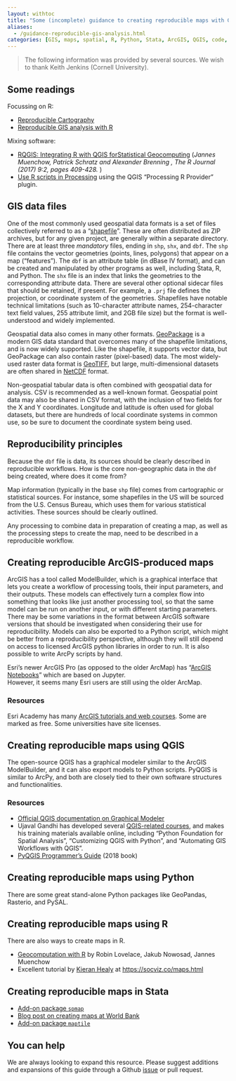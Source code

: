 ```yaml
---
layout: withtoc
title: "Some (incomplete) guidance to creating reproducible maps with GIS software"
aliases:
  - /guidance-reproducible-gis-analysis.html
categories: [GIS, maps, spatial, R, Python, Stata, ArcGIS, QGIS, code, software]
---
```


> The following information was provided by several sources. We wish to thank Keith Jenkins (Cornell University).

## Some readings

Focussing on R:

- [Reproducible Cartography](https://riatelab.github.io/ReproducibleCartography/paper/paper.html) 
- [Reproducible GIS analysis with R](https://staff.washington.edu/phurvitz/r_gis/)

Mixing software:

- [RQGIS: Integrating R with QGIS forStatistical Geocomputing](https://journal.r-project.org/archive/2017/RJ-2017-067/RJ-2017-067.pdf) (*Jannes Muenchow, Patrick Schratz and Alexander Brenning , The R Journal (2017) 9:2, pages 409-428.* )
- [Use R scripts in Processing](https://docs.qgis.org/3.16/en/docs/training_manual/processing/r_intro.html) using the QGIS "Processing R Provider" plugin.

## GIS data files

One of the most commonly used geospatial data formats is a set of files collectively referred to as a "[shapefile](https://en.wikipedia.org/wiki/Shapefile)".  These are often distributed as ZIP archives, but for any given project, are generally within a separate directory. There are at least three *mandatory* files, ending in `shp`, `shx`, and `dbf`.  The `shp` file contains the vector geometries (points, lines, polygons) that appear on a map ("features").  The `dbf` is an attribute table (in dBase IV format), and can be created and manipulated by other programs as well, including Stata, R, and Python.  The `shx` file is an index that links the geometries to the corresponding attribute data.  There are several other optional sidecar files that should be retained, if present.  For example, a `.prj` file defines the projection, or coordinate system of the geometries.  Shapefiles have notable technical limitations (such as 10-character attribute names, 254-character text field values, 255 attribute limit, and 2GB file size) but the format is well-understood and widely implemented.

Geospatial data also comes in many other formats.  [GeoPackage](https://www.geopackage.org/) is a modern GIS data standard that overcomes many of the shapefile limitations, and is now widely supported.  Like the shapefile, it supports vector data, but GeoPackage can also contain raster (pixel-based) data.  The most widely-used raster data format is [GeoTIFF](https://en.wikipedia.org/wiki/GeoTIFF), but large, multi-dimensional datasets are often shared in [NetCDF](https://en.wikipedia.org/wiki/NetCDF) format.

Non-geospatial tabular data is often combined with geospatial data for analysis.  CSV is recommended as a well-known format.  Geospatial point data may also be shared in CSV format, with the inclusion of two fields for the X and Y coordinates.  Longitude and latitude is often used for global datasets, but there are hundreds of local coordinate systems in common use, so be sure to document the coordinate system being used.

## Reproducibility principles

Because the `dbf` file is data, its sources should be clearly described in reproducible workflows. How is the core non-geographic data in the `dbf` being created, where does it come from? 

Map information (typically in the base `shp` file) comes from cartographic or statistical sources. For instance, some shapefiles in the US will be sourced from the U.S. Census Bureau, which uses them for various statistical activities. These sources should be clearly outlined.

Any processing to combine data in preparation of creating a map, as well as the processing steps to create the map, need to be described in a reproducible workflow.


## Creating reproducible ArcGIS-produced maps

ArcGIS has a tool called ModelBuilder, which is a graphical
interface that lets you create a workflow of processing tools, their
input parameters, and their outputs.  These models can effectively
turn a complex flow into something that looks like just another
processing tool, so that the same model can be run on another input,
or with different starting parameters.  There may be some variations in
the format between ArcGIS software versions that should be
investigated when considering their use for reproducibility.  Models
can also be exported to a Python script, which might be better from a
reproducibility perspective, although they will still depend on access
to licensed ArcGIS python libraries in order to run.  It is also
possible to write ArcPy scripts by hand.

Esri's newer ArcGIS Pro (as opposed to the
older ArcMap) has "[ArcGIS Notebooks](https://pro.arcgis.com/en/pro-app/arcpy/get-started/pro-notebooks.htm)" which are based on Jupyter.  
However, it seems many Esri users are still using the older ArcMap.

### Resources

Esri Academy has many [ArcGIS tutorials and web courses](https://www.esri.com/training/catalog/search/).  Some are
marked as free.  Some universities have site licenses.  

## Creating reproducible maps using QGIS

The open-source QGIS has a graphical modeler similar to the ArcGIS
ModelBuilder, and it can also export models to Python scripts.  PyQGIS
is similar to ArcPy, and both are closely tied to their own software
structures and functionalities.  

### Resources

- [Official QGIS documentation on Graphical Modeler](https://docs.qgis.org/3.10/en/docs/user_manual/processing/modeler.html)
- Ujaval Gandhi has developed several [QGIS-related courses](https://courses.spatialthoughts.com/), and makes
his training materials available online, including "Python Foundation
for Spatial Analysis", "Customizing QGIS with Python", and "Automating
GIS Workflows with QGIS".
- [PyQGIS Programmer's Guide](https://locatepress.com/ppg3) (2018 book)


## Creating reproducible maps using Python

There are  some great
stand-alone Python packages like GeoPandas, Rasterio, and PySAL.

## Creating reproducible maps using R

There are also ways to create maps in R.

- [Geocomputation with R](https://geocompr.robinlovelace.net/) by Robin Lovelace, Jakub Nowosad, Jannes Muenchow
- Excellent tutorial by [Kieran Healy](https://kieranhealy.org/) at [https://socviz.co/maps.html](https://socviz.co/maps.html#maps)

## Creating reproducible maps in Stata

- [Add-on package `spmap`](https://www.stata.com/support/faqs/graphics/spmap-and-maps/)
- [Blog post on creating maps at World Bank](https://blogs.worldbank.org/en/impactevaluations/making-visually-appealing-maps-stata-guest-post-asjad-naqvi)
- [Add-on package `maptile`](https://michaelstepner.com/maptile/)



## You can help

We are always looking to expand this resource. Please suggest additions and expansions of this guide through a Github [issue](https://github.com/social-science-data-editors/guidance/issues/new/choose) or pull request.

